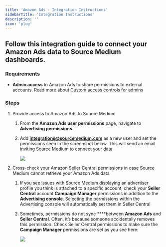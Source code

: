 ```yaml
---
title: 'Amazon Ads - Integration Instructions'
sidebarTitle: 'Integration Instructions'
description: ''
icon: 'plug'
---
```


## Follow this integration guide to connect your Amazon Ads data to Source Medium dashboards.

### Requirements

- **Admin access** to Amazon Ads to share permissions to external accounts. Read more about [Custom access controls for admins](https://advertising.amazon.com/resources/whats-new/custom-access-controls)

### Steps

1. Provide access to Amazon Ads to Source Medium
    1. From the **Amazon Ads user permissions** page, navigate to **Advertising permissions**
    2. Add **[integrations@sourcemedium.com](mailto:integrations@sourcemedium.com)** as a new user and set the permissions seen in the screenshot below. This will send an email inviting Source Medium to connect your data
        
        ![](/images/article-imgs/amazon-ads-integration/Untitled.png)
        
2. Cross-check your Amazon Seller Central permissions in case Source Medium cannot retrieve your Amazon Ads data 
    1. If you see issues with Source Medium displaying an advertiser profile you think is attached to a specific account, check your **Seller Central** account **Campaign Manager** permissions in addition to the **Advertising console**. Selecting the permissions within the Advertising console will automatically set them in Seller Central
    2. Sometimes, permissions do not sync ****between **Amazon Ads** and **Seller Central**. Often, it’s because someone accidentally removes this permission. Check Seller Central permissions to make sure the **Campaign Manager** permissions are set as you see here:
        
        ![](/images/article-imgs/amazon-ads-integration/Untitled1.png)